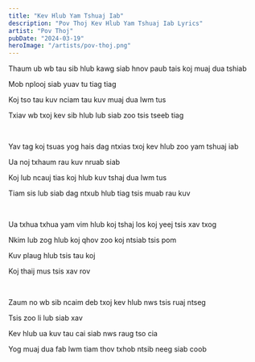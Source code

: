 ```yaml
---
title: "Kev Hlub Yam Tshuaj Iab"
description: "Pov Thoj Kev Hlub Yam Tshuaj Iab Lyrics"
artist: "Pov Thoj"
pubDate: "2024-03-19"
heroImage: "/artists/pov-thoj.png"
---
```


Thaum ub wb tau sib hlub kawg siab hnov paub tais koj muaj dua tshiab

Mob nplooj siab yuav tu tiag tiag

Koj tso tau kuv nciam tau kuv muaj dua lwm tus

Txiav wb txoj kev sib hlub lub siab zoo tsis tseeb tiag

<br />

Yav tag koj tsuas yog hais dag ntxias txoj kev hlub zoo yam tshuaj iab

Ua noj txhaum rau kuv nruab siab

Koj lub ncauj tias koj hlub kuv tshaj dua lwm tus

Tiam sis lub siab dag ntxub hlub tiag tsis muab rau kuv

<br />

Ua txhua txhua yam vim hlub koj tshaj los koj yeej tsis xav txog

Nkim lub zog hlub koj qhov zoo koj ntsiab tsis pom

Kuv plaug hlub tsis tau koj

Koj thaij mus tsis xav rov

<br />

Zaum no wb sib ncaim deb txoj kev hlub nws tsis ruaj ntseg

Tsis zoo li lub siab xav

Kev hlub ua kuv tau cai siab nws raug tso cia

Yog muaj dua fab lwm tiam thov txhob ntsib neeg siab coob
